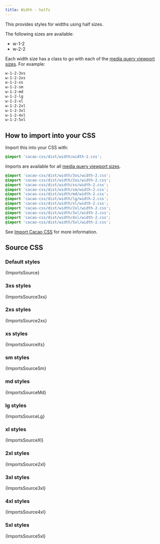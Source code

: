 ```yaml
---
title: Width - halfs
---
```


This provides styles for widths using half sizes.

The following sizes are available:

- w-1-2
- w-2-2

Each width size has a class to go with each of the [media query viewport sizes](/styles/media#viewport-media-queries). For example:

```css
w-1-2-3xs
w-1-2-2xs
w-1-2-xs
w-1-2-sm
w-1-2-md
w-1-2-lg
w-1-2-xl
w-1-2-2xl
w-1-2-3xl
w-1-2-4xl
w-1-2-5xl
```

## How to import into your CSS

Import this into your CSS with:

```css
@import 'cacao-css/dist/width/width-2.css';
```

Imports are available for all [media query viewport sizes](/styles/media#viewport-media-queries).

```css
@import 'cacao-css/dist/width/3xs/width-2.css';
@import 'cacao-css/dist/width/2xs/width-2.css';
@import 'cacao-css/dist/width/xs/width-2.css';
@import 'cacao-css/dist/width/sm/width-2.css';
@import 'cacao-css/dist/width/md/width-2.css';
@import 'cacao-css/dist/width/lg/width-2.css';
@import 'cacao-css/dist/width/xl/width-2.css';
@import 'cacao-css/dist/width/2xl/width-2.css';
@import 'cacao-css/dist/width/3xl/width-2.css';
@import 'cacao-css/dist/width/4xl/width-2.css';
@import 'cacao-css/dist/width/5xl/width-2.css';
```

See [Import Cacao CSS](/import) for more information.

## Source CSS

<!-- markdownlint-disable -->

### Default styles

<CodeBlock language="css" title="width/width-2.css">{ImportsSource}</CodeBlock>

### 3xs styles

<CodeBlock language="css" title="width/3xs/width-2.css">{ImportsSource3xs}</CodeBlock>

### 2xs styles

<CodeBlock language="css" title="width/2xs/width-2.css">{ImportsSource2xs}</CodeBlock>

### xs styles

<CodeBlock language="css" title="width/xs/width-2.css">{ImportsSourceXs}</CodeBlock>

### sm styles

<CodeBlock language="css" title="width/sm/width-2.css">{ImportsSourceSm}</CodeBlock>

### md styles

<CodeBlock language="css" title="width/md/width-2.css">{ImportsSourceMd}</CodeBlock>

### lg styles

<CodeBlock language="css" title="width/lg/width-2.css">{ImportsSourceLg}</CodeBlock>

### xl styles

<CodeBlock language="css" title="width/xl/width-2.css">{ImportsSourceXl}</CodeBlock>

### 2xl styles

<CodeBlock language="css" title="width/2xl/width-2.css">{ImportsSource2xl}</CodeBlock>

### 3xl styles

<CodeBlock language="css" title="width/3xl/width-2.css">{ImportsSource3xl}</CodeBlock>

### 4xl styles

<CodeBlock language="css" title="width/4xl/width-2.css">{ImportsSource4xl}</CodeBlock>

### 5xl styles

<CodeBlock language="css" title="width/5xl/width-2.css">{ImportsSource5xl}</CodeBlock>
